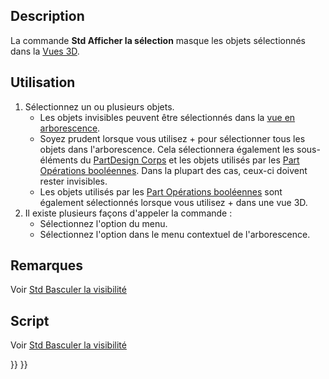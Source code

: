 <languages/>

{{Docnav/fr
|[[Std_ToggleVisibility/fr|Basculer visibilité]]
|[[Std_HideSelection/fr|Masquer la sélection]]
|[[Std_View_Menu/fr|Menu Affichage]]
|IconL=Std_ToggleVisibility.svg
|IconR=Std_HideSelection.svg
|IconC=Freecad.svg
}}

{{GuiCommand/fr
|Name=Std ShowSelection
|Name/fr=Std Afficher la sélection
|MenuLocation=Affichage → Visibilité → Afficher la sélection
|Workbenches=Tous
|SeeAlso=[[Std_ToggleVisibility/fr|Std Basculer la visibilité]], [[Std_HideSelection/fr|Std Masquer la sélection]], [[Std_ToggleObjects/fr|Std Basculer tous les objets]], [[Std_ShowObjects/fr|Std Afficher tous les objets]], [[Std_HideObjects/fr|Std Masquer tous les objets]]
}}

==Description==

La commande '''Std Afficher la sélection''' masque les objets sélectionnés dans la [[3D_view/fr|Vues 3D]].

<span id="Usage"></span>
==Utilisation==

# Sélectionnez un ou plusieurs objets.
#* Les objets invisibles peuvent être sélectionnés dans la [[Tree_view/fr|vue en arborescence]].
#* Soyez prudent lorsque vous utilisez {{KEY|Ctrl}}+{{KEY|A}} pour sélectionner tous les objets dans l'arborescence. Cela sélectionnera également les sous-éléments du [[PartDesign_Body/fr|PartDesign Corps]] et les objets utilisés par les [[Part_Boolean/fr|Part Opérations booléennes]]. Dans la plupart des cas, ceux-ci doivent rester invisibles.
#* Les objets utilisés par les [[Part_Boolean/fr|Part Opérations booléennes]] sont également sélectionnés lorsque vous utilisez {{KEY|Ctrl}}+{{KEY|A}} dans une vue 3D.
# Il existe plusieurs façons d'appeler la commande :
#* Sélectionnez l'option {{MenuCommand|Affichage → Visibilité → [[Image:Std_ShowSelection.svg|16px]] Afficher la sélection}} du menu.
#* Sélectionnez l'option {{MenuCommand|[[Image:Std_ShowSelection.svg|16px]] Afficher la sélection}} dans le menu contextuel de l'arborescence.

<span id="Notes"></span>
==Remarques==

Voir [[Std_ToggleVisibility/fr#Remarques|Std Basculer la visibilité]]

<span id="Scripting"></span>
==Script==

Voir [[Std_ToggleVisibility/fr#Script|Std Basculer la visibilité]]


{{Docnav/fr
|[[Std_ToggleVisibility/fr|Basculer visibilité]]
|[[Std_HideSelection/fr|Masquer la sélection]]
|[[Std_View_Menu/fr|Menu Affichage]]
|IconL=Std_ToggleVisibility.svg
|IconR=Std_HideSelection.svg
|IconC=Freecad.svg
}}

{{Std_Base_navi{{#translation:}}}}
{{Userdocnavi{{#translation:}}}}